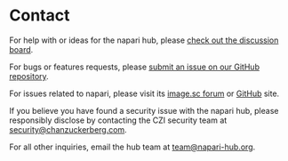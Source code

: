 <LayoutMDX title="Contact">

# Contact

For help with or ideas for the napari hub, please [check out the discussion board]({HUB_REPO}/discussions).

For bugs or features requests, please [submit an issue on our GitHub repository]({HUB_REPO}/issues).

For issues related to napari, please visit its [image.sc forum]({IMAGESC}) or [GitHub]({NAPARI_REPO}/issues) site.

If you believe you have found a security issue with the napari hub, please responsibly disclose by contacting the CZI security team at [security@chanzuckerberg.com](mailto:security@chanzuckerberg.com).

For all other inquiries, email the hub team at [team@napari-hub.org](mailto:team@napari-hub.org).

</LayoutMDX>
